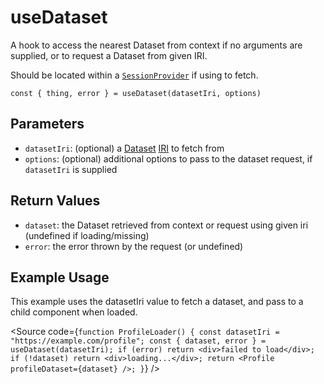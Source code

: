 
<Meta title="Hooks/useDataset" />

# useDataset

A hook to access the nearest Dataset from context if no arguments are supplied, or to request a Dataset from given IRI.

Should be located within a [`SessionProvider`](/?path=/docs/authentication-session-provider) if using to fetch.

```
const { thing, error } = useDataset(datasetIri, options)
```

## Parameters

- `datasetIri`: (optional) a [Dataset](https://docs.inrupt.com/developer-tools/javascript/client-libraries/reference/glossary/#term-SolidDataset) [IRI](https://docs.inrupt.com/developer-tools/javascript/client-libraries/reference/glossary/#term-IRI) to fetch from
- `options`: (optional) additional options to pass to the dataset request, if `datasetIri` is supplied

## Return Values

- `dataset`: the Dataset retrieved from context or request using given iri (undefined if loading/missing)
- `error`: the error thrown by the request (or undefined)

## Example Usage

This example uses the datasetIri value to fetch a dataset, and pass to a child component when loaded.

<Source
  code={`
function ProfileLoader() {
  const datasetIri = "https://example.com/profile";
  const { dataset, error } = useDataset(datasetIri);
  if (error) return <div>failed to load</div>;
  if (!dataset) return <div>loading...</div>;
  return <Profile profileDataset={dataset} />;
}
`}
/>
